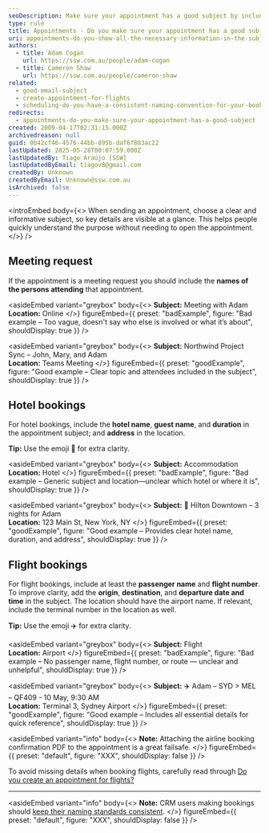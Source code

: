 ```yaml
---
seoDescription: Make sure your appointment has a good subject by including essential information such as meeting attendees, hotel names and addresses, flight details, and booking numbers to help users quickly understand the purpose of the appointment.
type: rule
title: Appointments - Do you make sure your appointment has a good subject?
uri: appointments-do-you-show-all-the-necessary-information-in-the-subject
authors:
  - title: Adam Cogan
    url: https://ssw.com.au/people/adam-cogan
  - title: Cameron Shaw
    url: https://ssw.com.au/people/cameron-shaw
related:
  - good-email-subject
  - create-appointment-for-flights
  - scheduling-do-you-have-a-consistent-naming-convention-for-your-bookings
redirects:
  - appointments-do-you-make-sure-your-appointment-has-a-good-subject
created: 2009-04-17T02:31:15.000Z
archivedreason: null
guid: 0b42cf46-4576-44bb-895b-daf6f883ac22
lastUpdated: 2025-05-28T00:07:59.000Z
lastUpdatedBy: Tiago Araújo [SSW]
lastUpdatedByEmail: tiagov8@gmail.com
createdBy: Unknown
createdByEmail: Unknown@ssw.com.au
isArchived: false
---
```


<introEmbed
  body={<>
When sending an appointment, choose a clear and informative subject, so key details are visible at a glance. This helps people quickly understand the purpose without needing to open the appointment.
  </>}
/>
## Meeting request

If the appointment is a meeting request you should include the **names of the persons attending** that appointment.


<asideEmbed
  variant="greybox"
  body={<>
    **Subject:** Meeting with Adam\
**Location:** Online
  </>}
  figureEmbed={{
    preset: "badExample",
    figure: "Bad example – Too vague, doesn't say who else is involved or what it’s about",
    shouldDisplay: true
  }}
/>



<asideEmbed
  variant="greybox"
  body={<>
    **Subject:** Northwind Project Sync – John, Mary, and Adam\
**Location:** Teams Meeting
  </>}
  figureEmbed={{
    preset: "goodExample",
    figure: "Good example – Clear topic and attendees included in the subject",
    shouldDisplay: true
  }}
/>


## Hotel bookings

For hotel bookings, include the **hotel name**, **guest name**, and **duration** in the appointment subject; and **address** in the location.

**Tip:** Use the emoji 🏨 for extra clarity.


<asideEmbed
  variant="greybox"
  body={<>
    **Subject:** Accommodation\
**Location:** Hotel
  </>}
  figureEmbed={{
    preset: "badExample",
    figure: "Bad example – Generic subject and location—unclear which hotel or where it is",
    shouldDisplay: true
  }}
/>



<asideEmbed
  variant="greybox"
  body={<>
    **Subject:** 🏨 Hilton Downtown – 3 nights for Adam\
**Location:** 123 Main St, New York, NY
  </>}
  figureEmbed={{
    preset: "goodExample",
    figure: "Good example – Provides clear hotel name, duration, and address",
    shouldDisplay: true
  }}
/>


## Flight bookings

For flight bookings, include at least the **passenger name** and **flight number**. To improve clarity, add the **origin**, **destination**, and **departure date and time** in the subject. The location should have the airport name. If relevant, include the terminal number in the location as well.

**Tip:** Use the emoji ✈️ for extra clarity.


<asideEmbed
  variant="greybox"
  body={<>
    **Subject:** Flight\
**Location:** Airport
  </>}
  figureEmbed={{
    preset: "badExample",
    figure: "Bad example – No passenger name, flight number, or route — unclear and unhelpful",
    shouldDisplay: true
  }}
/>



<asideEmbed
  variant="greybox"
  body={<>
    **Subject:** ✈️ Adam – SYD &gt; MEL – QF409 - 10 May, 9:30 AM\
**Location:** Terminal 3, Sydney Airport
  </>}
  figureEmbed={{
    preset: "goodExample",
    figure: "Good example – Includes all essential details for quick reference",
    shouldDisplay: true
  }}
/>



<asideEmbed
  variant="info"
  body={<>
    **Note:** Attaching the airline booking confirmation PDF to the appointment is a great failsafe.
  </>}
  figureEmbed={{
    preset: "default",
    figure: "XXX",
    shouldDisplay: false
  }}
/>


To avoid missing details when booking flights, carefully read through [Do you create an appointment for flights?](/create-appointment-for-flights)

---


<asideEmbed
  variant="info"
  body={<>
    **Note:** CRM users making bookings should [keep their naming standards consistent](/scheduling-do-you-have-a-consistent-naming-convention-for-your-bookings).
  </>}
  figureEmbed={{
    preset: "default",
    figure: "XXX",
    shouldDisplay: false
  }}
/>
